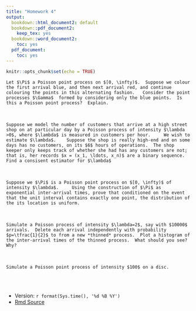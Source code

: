 ```yaml
---
title: "Homework 4"
output:
  bookdown::html_document2: default
  bookdown::pdf_document2:
    keep_tex: yes
  bookdown::word_document2:
    toc: yes
  pdf_document:
    toc: yes
---
```



```r
knitr::opts_chunk$set(echo = TRUE)
```

```exercise
Let $\Pi$ a Poisson point process on $[0, \infty)$.  Suppose we colour the first arrival blue, and then next arrival red, and continue colouring the points in this alternating fashion.   Consider the point processes $\Gamma$  formed by considering only the blue points.  Is this a Poisson point process?  Explain.
```
<br>


```exercise
Suppose we model the number of customers that arrive at a high street shop on at particular day by a Poisson process of intensity $\lambda >0$, where $\lambda$ is measured in customers per hour.     We wish to estimate $\lambda$.    Suppose the shop is really high-end and on some days has no customers, on its $6$ hours of operations.  The shop keeper only keeps track of whether she had has any customers are not; that is, her records $x = (x_1, \ldots, x_n)$ are a binary sequence.  Find a consisent estimator for $\lambda$

```
<br>

```exercise
Suppose we $\Pi$ is a Poisson point process on $[0, \infty)$ of intensity $\lambda$.     Using the construction of $\Pi$ as exponential inter-arrival times, prove that conditioned on the event that the unit interval contains exactly one point, the distribution of the its location is uniform.    
```
 
<br>

```exercise
Simulate a Poisson process of intensity $\lambda=2$, say with $10000$ arrivals.  Delete each arrival independently with probability $p=\tfrac{1}{2}$ to from a new *thinned* process.  Plot a histogram of  the inter-arrival times of the thinned process.  What should you see?  Why?
```

<br>

```exercise
Simulate a Poisson point process of intensity $100$ on a disc.
```

<br>
<br>

*  Version: `r format(Sys.time(), '%d %B %Y')`
* [Rmd Source](https://tsoo-math.github.io/ucl/QHW4.Rmd)

